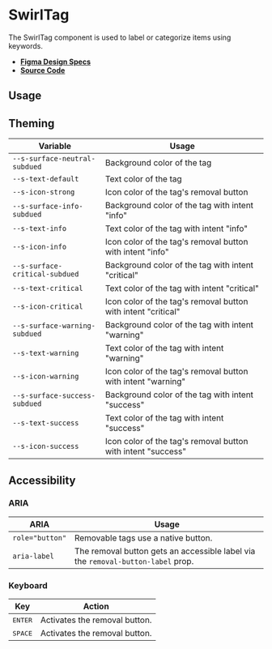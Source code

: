
<Meta title="Components/SwirlTag" />

# SwirlTag

The SwirlTag component is used to label or categorize items using keywords.

- **[Figma Design Specs](https://www.figma.com/file/iRHiAFsHxnzux8gQ9EjlZe/Flip-Components?node-id=152%3A4591)**
- **[Source Code](https://github.com/flip-corp/swirl/tree/main/packages/swirl-components/src/components/swirl-tag)**

## Usage

<Canvas of={Stories.SwirlTag} sourceState="shown"></Canvas>

<Controls of={Stories.SwirlTag} />

## Theming

| Variable                       | Usage                                                         |
| ------------------------------ | ------------------------------------------------------------- |
| `--s-surface-neutral-subdued`  | Background color of the tag                                   |
| `--s-text-default`             | Text color of the tag                                         |
| `--s-icon-strong`              | Icon color of the tag's removal button                        |
| `--s-surface-info-subdued`     | Background color of the tag with intent "info"                |
| `--s-text-info`                | Text color of the tag with intent "info"                      |
| `--s-icon-info`                | Icon color of the tag's removal button with intent "info"     |
| `--s-surface-critical-subdued` | Background color of the tag with intent "critical"            |
| `--s-text-critical`            | Text color of the tag with intent "critical"                  |
| `--s-icon-critical`            | Icon color of the tag's removal button with intent "critical" |
| `--s-surface-warning-subdued`  | Background color of the tag with intent "warning"             |
| `--s-text-warning`             | Text color of the tag with intent "warning"                   |
| `--s-icon-warning`             | Icon color of the tag's removal button with intent "warning"  |
| `--s-surface-success-subdued`  | Background color of the tag with intent "success"             |
| `--s-text-success`             | Text color of the tag with intent "success"                   |
| `--s-icon-success`             | Icon color of the tag's removal button with intent "success"  |

## Accessibility

### ARIA

| ARIA            | Usage                                                                            |
| --------------- | -------------------------------------------------------------------------------- |
| `role="button"` | Removable tags use a native button.                                              |
| `aria-label`    | The removal button gets an accessible label via the `removal-button-label` prop. |

### Keyboard

| Key              | Action                        |
| ---------------- | ----------------------------- |
| <kbd>ENTER</kbd> | Activates the removal button. |
| <kbd>SPACE</kbd> | Activates the removal button. |
